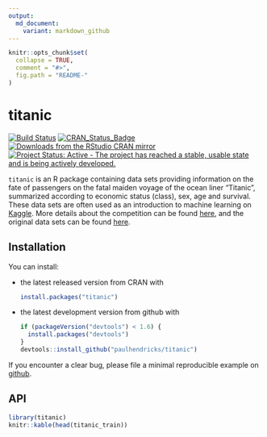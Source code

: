 ```yaml
---
output:
  md_document:
    variant: markdown_github
---
```


<!-- README.md is generated from README.Rmd. Please edit that file -->

```r
knitr::opts_chunk$set(
  collapse = TRUE,
  comment = "#>",
  fig.path = "README-"
)
```

# titanic

[![Build Status](https://travis-ci.org/paulhendricks/titanic.png?branch=master)](https://travis-ci.org/paulhendricks/titanic)
[![CRAN_Status_Badge](http://www.r-pkg.org/badges/version/titanic)](http://cran.r-project.org/package=titanic)
[![Downloads from the RStudio CRAN mirror](http://cranlogs.r-pkg.org/badges/titanic)](http://cran.rstudio.com/package=titanic)
[![Project Status: Active - The project has reached a stable, usable state and is being actively developed.](http://www.repostatus.org/badges/0.1.0/active.svg)](http://www.repostatus.org/#active)

`titanic` is an R package containing data sets providing information on the fate of passengers on the fatal maiden voyage of the ocean liner "Titanic", summarized according to economic status (class), sex, age and survival. These data sets are often used as an introduction to machine learning on [Kaggle](https://www.kaggle.com/). More details about the competition can be found [here](https://www.kaggle.com/c/titanic), and the original data sets can be found [here](https://www.kaggle.com/c/titanic/data).

## Installation

You can install:

* the latest released version from CRAN with

    ```R
    install.packages("titanic")
    ````

* the latest development version from github with

    ```R
    if (packageVersion("devtools") < 1.6) {
      install.packages("devtools")
    }
    devtools::install_github("paulhendricks/titanic")
    ```

If you encounter a clear bug, please file a minimal reproducible example on [github](https://github.com/paulhendricks/titanic/issues).

## API

```r
library(titanic)
knitr::kable(head(titanic_train))
```

